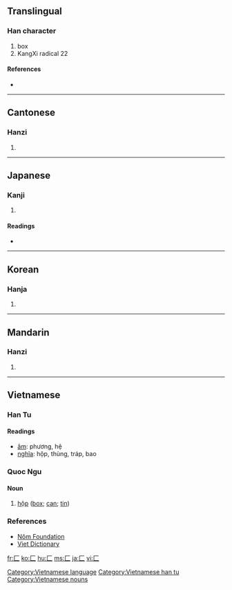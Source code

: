 ==Translingual==
{{stroke order|type=animate}}

===Han character===
{{Han char|rn=22|rad=匚|as=00|sn=2|four=7171<sub>0</sub>|canj=一女 (MV)}}

# box
# KangXi radical 22

====References====
* {{Han ref|kx=0153.100|dkj=02595|dj=0344.260|hdz=10081.030|uh=531A|ud=21274|bh=C943|bd=51523}}

----

==Cantonese==

===Hanzi===
{{yue-hanzi|jyut=|y=fong1}}

# {{defn|Cantonese}}

----

==Japanese==

===Kanji===
{{ja-kanji|grade=|rs=匚00}}

# {{defn|Japanese}}

====Readings====
* {{ja-readings|on=[[ほう]] (hō)|kun=[[はこ]] (hako)}}

----

==Korean==

===Hanja===
{{ko-hanja|hangeul=방|rv=bang|mr=pang}}

# {{defn|Korean}}

----

==Mandarin==

===Hanzi===
{{cmn-hanzi|pin=[[cáng]] ([[cang2]]), [[fāng]] ([[fang1]])|wg=ts'ang<sup>2</sup>, fang<sup>1</sup>}}

# {{defn|Mandarin}}

----
==Vietnamese==
===Han Tu===
{{vi-hantu}}
====Readings====
* [[音読|âm]]: phương, hệ
* [[意義|nghĩa]]: hộp, thùng, tráp, bao
===Quoc Ngu===
====Noun====
# [[hộp]] ([[box]]; [[can]]; [[tin]])
===References===
* [http://nomfoundation.org/nomdb/lookup.php Nôm Foundation]
* [http://www.vietdictionary.com Viet Dictionary]
[[Category:Vietnamese language]]
[[Category:Vietnamese han tu]]
[[Category:Vietnamese nouns]]

[[fr:匚]]
[[ko:匚]]
[[hu:匚]]
[[ms:匚]]
[[ja:匚]]
[[vi:匚]]